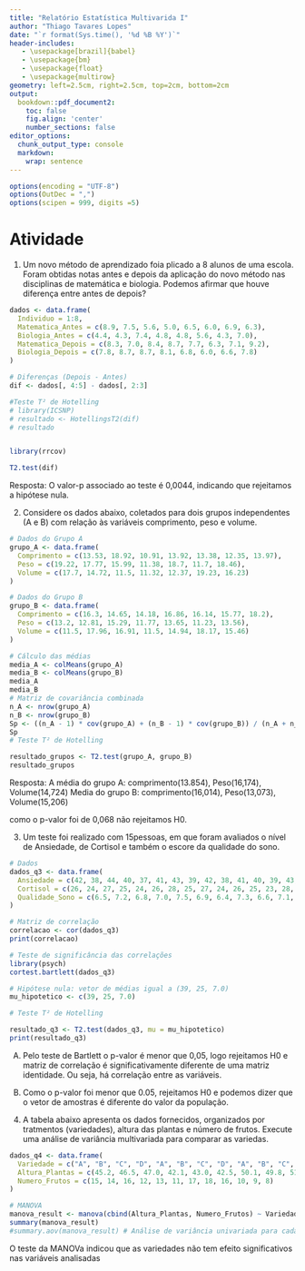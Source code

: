 ```yaml
---
title: "Relatório Estatística Multivarida I"
author: "Thiago Tavares Lopes"
date: "`r format(Sys.time(), '%d %B %Y')`"
header-includes:
   - \usepackage[brazil]{babel}
   - \usepackage{bm}
   - \usepackage{float}
   - \usepackage{multirow}
geometry: left=2.5cm, right=2.5cm, top=2cm, bottom=2cm
output:
  bookdown::pdf_document2:
    toc: false
    fig.align: 'center'
    number_sections: false
editor_options:
  chunk_output_type: console
  markdown: 
    wrap: sentence
---
```

```r
options(encoding = "UTF-8")
options(OutDec = ",")
options(scipen = 999, digits =5)
```



# Atividade 

1) Um novo método de aprendizado foia plicado a 8 alunos de uma escola. Foram obtidas notas antes e depois da aplicação do novo método nas disciplinas de matemática e biologia. Podemos afirmar que houve diferença entre antes de depois? 

```r

dados <- data.frame(
  Individuo = 1:8,
  Matematica_Antes = c(8.9, 7.5, 5.6, 5.0, 6.5, 6.0, 6.9, 6.3),
  Biologia_Antes = c(4.4, 4.3, 7.4, 4.8, 4.8, 5.6, 4.3, 7.0),
  Matematica_Depois = c(8.3, 7.0, 8.4, 8.7, 7.7, 6.3, 7.1, 9.2),
  Biologia_Depois = c(7.8, 8.7, 8.7, 8.1, 6.8, 6.0, 6.6, 7.8)
)

# Diferenças (Depois - Antes)
dif <- dados[, 4:5] - dados[, 2:3]  

#Teste T² de Hotelling
# library(ICSNP)
# resultado <- HotellingsT2(dif)
# resultado


library(rrcov)

T2.test(dif)

```


Resposta: O valor-p associado ao teste é 0,0044, indicando que rejeitamos a hipótese nula.

2) Considere os dados abaixo, coletados para dois grupos independentes (A e B) com relação às variáveis comprimento, peso e volume.

```r
# Dados do Grupo A
grupo_A <- data.frame(
  Comprimento = c(13.53, 18.92, 10.91, 13.92, 13.38, 12.35, 13.97),
  Peso = c(19.22, 17.77, 15.99, 11.38, 18.7, 11.7, 18.46),
  Volume = c(17.7, 14.72, 11.5, 11.32, 12.37, 19.23, 16.23)
)

# Dados do Grupo B
grupo_B <- data.frame(
  Comprimento = c(16.3, 14.65, 14.18, 16.86, 16.14, 15.77, 18.2),
  Peso = c(13.2, 12.81, 15.29, 11.77, 13.65, 11.23, 13.56),
  Volume = c(11.5, 17.96, 16.91, 11.5, 14.94, 18.17, 15.46)
)

# Cálculo das médias
media_A <- colMeans(grupo_A)
media_B <- colMeans(grupo_B)
media_A
media_B
# Matriz de covariância combinada
n_A <- nrow(grupo_A)
n_B <- nrow(grupo_B)
Sp <- ((n_A - 1) * cov(grupo_A) + (n_B - 1) * cov(grupo_B)) / (n_A + n_B - 2)
Sp
# Teste T² de Hotelling

resultado_grupos <- T2.test(grupo_A, grupo_B)
resultado_grupos
```

Resposta: A média do grupo A: comprimento(13.854), Peso(16,174), Volume(14,724) \par
Media do grupo B: comprimento(16,014), Peso(13,073), Volume(15,206) \par

como o p-valor foi de 0,068 não rejeitamos H0.


3) Um teste foi realizado com 15pessoas, em que foram avaliados o nível de Ansiedade, de Cortisol e também o escore da qualidade do sono.



```r
# Dados
dados_q3 <- data.frame(
  Ansiedade = c(42, 38, 44, 40, 37, 41, 43, 39, 42, 38, 41, 40, 39, 43, 37),
  Cortisol = c(26, 24, 27, 25, 24, 26, 28, 25, 27, 24, 26, 25, 23, 28, 24),
  Qualidade_Sono = c(6.5, 7.2, 6.8, 7.0, 7.5, 6.9, 6.4, 7.3, 6.6, 7.1, 6.7, 7.4, 7.0, 6.8, 7.6)
)

# Matriz de correlação
correlacao <- cor(dados_q3)
print(correlacao)

# Teste de significância das correlações
library(psych)
cortest.bartlett(dados_q3)

# Hipótese nula: vetor de médias igual a (39, 25, 7.0)
mu_hipotetico <- c(39, 25, 7.0)

# Teste T² de Hotelling

resultado_q3 <- T2.test(dados_q3, mu = mu_hipotetico)
print(resultado_q3)

```

A) Pelo teste de Bartlett o p-valor é menor que 0,05, logo rejeitamos H0 e matriz de correlação é significativamente diferente de uma matriz identidade. Ou seja, há correlação entre as variáveis. 

B) Como o p-valor foi menor que 0.05, rejeitamos H0  e podemos dizer que o vetor de amostras é diferente do valor da população.


4) A tabela abaixo apresenta os dados fornecidos, organizados por tratmentos (variedades), altura das plantas e número de frutos. Execute uma análise de variância multivariada para comparar as variedas. 

```r
dados_q4 <- data.frame(
  Variedade = c("A", "B", "C", "D", "A", "B", "C", "D", "A", "B", "C", "D"),
  Altura_Plantas = c(45.2, 46.5, 47.0, 42.1, 43.0, 42.5, 50.1, 49.8, 51.2, 40.5, 41.0, 40.8),
  Numero_Frutos = c(15, 14, 16, 12, 13, 11, 17, 18, 16, 10, 9, 8)
)

# MANOVA
manova_result <- manova(cbind(Altura_Plantas, Numero_Frutos) ~ Variedade, data = dados_q4)
summary(manova_result)
#summary.aov(manova_result) # Análise de variância univariada para cada variável
```

O teste da MANOVa indicou que as variedades não tem efeito significativos nas variáveis analisadas

